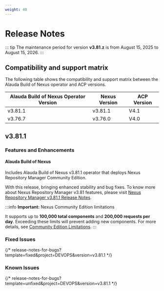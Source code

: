 ```yaml
---
weight: 40
---
```


# Release Notes

::: tip
The maintenance period for version **v3.81.z** is from August 15, 2025 to August 15, 2026. 
:::

## Compatibility and support matrix

The following table shows the compatibility and support matrix between the Alauda Build of Nexus operator and ACP versions.

| Alauda Build of Nexus Operator Version | Nexus Version |  ACP Version |
| --------------------------------- | --------------- | --------------- |
| v3.81.1                           | v3.81.1         | V4.1 |
| v3.76.7                           | v3.76.0         | V4.0 |


## v3.81.1

### Features and Enhancements

#### Alauda Build of Nexus

Includes Alauda Build of Nexus v3.81.1 operator that deploys Nexus Repository Manager Community Edition.

With this release, bringing enhanced stability and bug fixes. To know more about Nexus Repository Manager v3.81 features, please visit [Nexus Repository Manager v3.81.1 Release Notes](https://help.sonatype.com/en/sonatype-nexus-repository-3-81-0-release-notes.html).

:::info
**Important:** Nexus Community Edition limitations

It supports up to **100,000 total components** and **200,000 requests per day**. Exceeding these limits will prevent adding new components. For more details, see [Community Edition Limitations](https://help.sonatype.com/en/ce-onboarding.html#community-edition-limitations).
:::

### Fixed Issues


{/* release-notes-for-bugs?template=fixed&project=DEVOPS&version=v3.81.1 */}


### Known Issues

{/* release-notes-for-bugs?template=unfixed&project=DEVOPS&version=v3.81.1 */}

